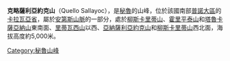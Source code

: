 {{Coord|13|45|15|S|70|41|44|W|display=title}}

'''克略薩利亞約克山'''（Quello Sallayoc），是[[秘魯|秘魯]]的山峰，位於該國南部[[普諾大區|普諾大區]]的[[卡拉瓦亞省|卡拉瓦亞省]]，屬於[[安第斯山脈|安第斯山脈]]的一部分，處於[[柳斯卡里蒂山_(庫斯科-普諾)|柳斯卡里蒂山]]、[[霍里平泰山|霍里平泰山]]和[[塔魯卡薩亞納山|塔魯卡薩亞納山]]東南面、[[里蒂瓦西山|里蒂瓦西山]]以西、[[亞納薩利亞約克山|亞納薩利亞約克山]]和[[柳斯卡里蒂山_(普諾大區)|柳斯卡里蒂山]]西北面，海拔高度約5,000米。

{{Peru-geo-stub}}
[[Category:秘魯山峰|Category:秘魯山峰]]